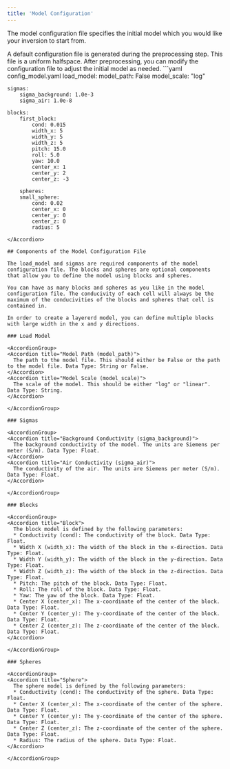 ```yaml
--- 
title: 'Model Configuration'
---
```


The model configuration file specifies the initial model which you would like your inversion to start from. 

<Tip>
A default configuration file is generated during the preprocessing step. This file is a uniform halfspace. After preprocessing, you can modify the configuration file to adjust the initial model as needed.
</Tip>


<Accordion title="Example Model Configuration File:">
  ```yaml config_model.yaml
    load_model: 
        model_path: False
        model_scale: "log"

    sigmas:
        sigma_background: 1.0e-3
        sigma_air: 1.0e-8
    
    blocks:
        first_block:
            cond: 0.015
            width_x: 5
            width_y: 5
            width_z: 5
            pitch: 15.0
            roll: 5.0
            yaw: 10.0
            center_x: 1
            center_y: 2
            center_z: -3

        spheres:
        small_sphere:
            cond: 0.02
            center_x: 0
            center_y: 0
            center_z: 0
            radius: 5

  ```
</Accordion>

## Components of the Model Configuration File

The load_model and sigmas are required components of the model configuration file. The blocks and spheres are optional components that allow you to define the model using blocks and spheres. 

You can have as many blocks and spheres as you like in the model configuration file. The conducivity of each cell will always be the maximum of the conducivities of the blocks and spheres that cell is contained in. 

In order to create a layererd model, you can define multiple blocks with large width in the x and y directions. 

### Load Model

<AccordionGroup>
  <Accordion title="Model Path (model_path)">
    The path to the model file. This should either be False or the path to the model file. Data Type: String or False.
  </Accordion>
  <Accordion title="Model Scale (model_scale)">
    The scale of the model. This should be either "log" or "linear". Data Type: String.
  </Accordion>

</AccordionGroup>

### Sigmas

<AccordionGroup>
  <Accordion title="Background Conductivity (sigma_background)">
    The background conductivity of the model. The units are Siemens per meter (S/m). Data Type: Float.
  </Accordion>
  <Accordion title="Air Conductivity (sigma_air)">
    The conductivity of the air. The units are Siemens per meter (S/m). Data Type: Float.
  </Accordion>

</AccordionGroup>

### Blocks

<AccordionGroup>
  <Accordion title="Block">
    The block model is defined by the following parameters:
    * Conductivity (cond): The conductivity of the block. Data Type: Float.
    * Width X (width_x): The width of the block in the x-direction. Data Type: Float.
    * Width Y (width_y): The width of the block in the y-direction. Data Type: Float.
    * Width Z (width_z): The width of the block in the z-direction. Data Type: Float.
    * Pitch: The pitch of the block. Data Type: Float.
    * Roll: The roll of the block. Data Type: Float.
    * Yaw: The yaw of the block. Data Type: Float.
    * Center X (center_x): The x-coordinate of the center of the block. Data Type: Float.
    * Center Y (center_y): The y-coordinate of the center of the block. Data Type: Float.
    * Center Z (center_z): The z-coordinate of the center of the block. Data Type: Float.
  </Accordion>

</AccordionGroup>

### Spheres

<AccordionGroup>
  <Accordion title="Sphere">
    The sphere model is defined by the following parameters:
    * Conductivity (cond): The conductivity of the sphere. Data Type: Float.
    * Center X (center_x): The x-coordinate of the center of the sphere. Data Type: Float.
    * Center Y (center_y): The y-coordinate of the center of the sphere. Data Type: Float.
    * Center Z (center_z): The z-coordinate of the center of the sphere. Data Type: Float.
    * Radius: The radius of the sphere. Data Type: Float.
  </Accordion>

</AccordionGroup>

